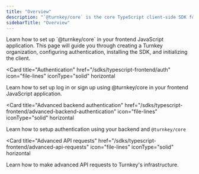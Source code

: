 ```yaml
---
title: "Overview"
description: "`@turnkey/core` is the core TypeScript client-side SDK for Turnkey's Embedded Wallets. It provides a set of functions and utilities to interact with Turnkey's APIs, a powerful session management system, built-in stampers, and a raw HTTP client for advanced use cases. This SDK is designed to be used as a foundation for building Turnkey's Embedded Wallets in various frontend frameworks, including React, React-native (alpha), Angular, Vue, and Svelte. If you're using React, please consider using the [`@turnkey/react-wallet-kit`](/sdks/react/) for a more tailored experience."
sidebarTitle: "Overview"
---
```


<CardGroup>
  <Card
    title="Getting started"
    href="/sdks/react/getting-started"
    icon="file-lines"
    iconType="solid"
    horizontal
  >
    Learn how to set up `@turnkey/core` in your frontend JavaScript application. This page will guide you through creating a Turnkey organization, configuring authentication, installing the SDK, and initializing the client.
  </Card>

<Card
  title="Authentication"
  href="/sdks/typescript-frontend/auth"
  icon="file-lines"
  iconType="solid"
  horizontal
>
  Learn how to set up log in or sign up using @turnkey/core in your frontend
  JavaScript application.
</Card>

<Card
  title="Advanced backend authentication"
  href="/sdks/typescript-frontend/advanced-backend-authentication"
  icon="file-lines"
  iconType="solid"
  horizontal
>
  Learn how to setup authentication using your backend and `@turnkey/core`
</Card>

<Card
  title="Advanced API requests"
  href="/sdks/typescript-frontend/advanced-api-requests"
  icon="file-lines"
  iconType="solid"
  horizontal
>
  Learn how to make advanced API requests to Turnkey's infrastructure.
</Card>

</CardGroup>
